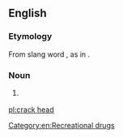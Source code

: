 ==English==

===Etymology===
From slang word {{m|en|crack}}, as in {{m|en|cocaine}}.

===Noun===
{{en-noun|head=[[crack]] [[head]]}}

# {{context|slang|lang=en}} {{alternative spelling of|crackhead|lang=en}}

[[Category:en:Recreational drugs]]

[[pl:crack head]]